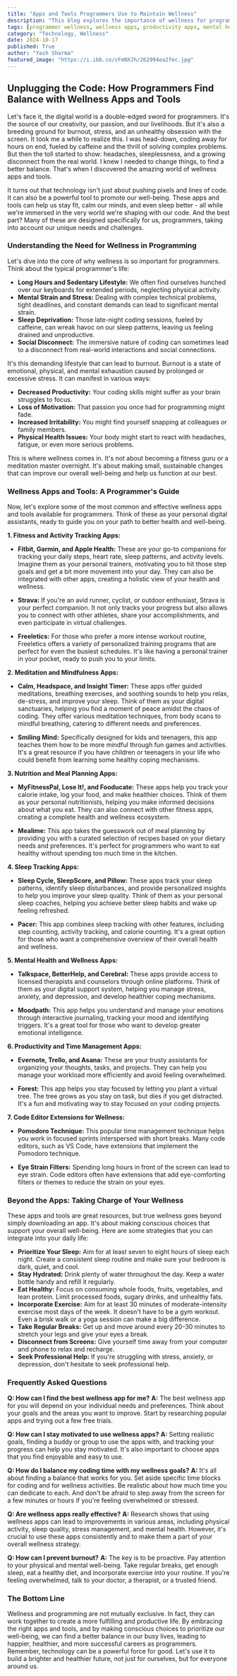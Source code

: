 ```yaml
---
title: "Apps and Tools Programmers Use to Maintain Wellness"
description: "This blog explores the importance of wellness for programmers, highlighting the common challenges they face and offering a guide to helpful apps and tools. From fitness tracking to mindfulness and sleep improvement, discover how technology can support your well-being while you code."
tags: [programmer wellness, wellness apps, productivity apps, mental health, fitness apps, sleep apps, mindfulness apps, burnout prevention, healthy habits, work-life balance, tech well-being, digital well-being, healthy lifestyle, developer tools, tech resources, coding resources]
category: "Technology, Wellness"
date: 2024-10-17
published: True
author: "Yash Sharma"
featured_image: "https://i.ibb.co/cFmNXJh/262994ea2fec.jpg"
---
```


##  Unplugging the Code: How Programmers Find Balance with Wellness Apps and Tools

Let's face it, the digital world is a double-edged sword for programmers. It's the source of our creativity, our passion, and our livelihoods. But it's also a breeding ground for burnout, stress, and an unhealthy obsession with the screen. It took me a while to realize this. I was head-down, coding away for hours on end, fueled by caffeine and the thrill of solving complex problems. But then the toll started to show: headaches, sleeplessness, and a growing disconnect from the real world. I knew I needed to change things, to find a better balance. That's when I discovered the amazing world of wellness apps and tools.

It turns out that technology isn't just about pushing pixels and lines of code. It can also be a powerful tool to promote our well-being.  These apps and tools can help us stay fit, calm our minds, and even sleep better - all while we're immersed in the very world we're shaping with our code. And the best part? Many of these are designed specifically for us, programmers, taking into account our unique needs and challenges.

### Understanding the Need for Wellness in Programming

Let's dive into the core of why wellness is so important for programmers.  Think about the typical programmer's life:

* **Long Hours and Sedentary Lifestyle:**  We often find ourselves hunched over our keyboards for extended periods, neglecting physical activity.
* **Mental Strain and Stress:**  Dealing with complex technical problems, tight deadlines, and constant demands can lead to significant mental strain.
* **Sleep Deprivation:**  Those late-night coding sessions, fueled by caffeine, can wreak havoc on our sleep patterns, leaving us feeling drained and unproductive.
* **Social Disconnect:**  The immersive nature of coding can sometimes lead to a disconnect from real-world interactions and social connections.

It's this demanding lifestyle that can lead to burnout.  Burnout is a state of emotional, physical, and mental exhaustion caused by prolonged or excessive stress. It can manifest in various ways:

* **Decreased Productivity:**  Your coding skills might suffer as your brain struggles to focus.
* **Loss of Motivation:**  That passion you once had for programming might fade.
* **Increased Irritability:**  You might find yourself snapping at colleagues or family members.
* **Physical Health Issues:**  Your body might start to react with headaches, fatigue, or even more serious problems.

This is where wellness comes in.  It's not about becoming a fitness guru or a meditation master overnight. It's about making small, sustainable changes that can improve our overall well-being and help us function at our best.

### Wellness Apps and Tools: A Programmer's Guide

Now, let's explore some of the most common and effective wellness apps and tools available for programmers.  Think of these as your personal digital assistants, ready to guide you on your path to better health and well-being. 

**1.  Fitness and Activity Tracking Apps:**

* **Fitbit, Garmin, and Apple Health:** These are your go-to companions for tracking your daily steps, heart rate, sleep patterns, and activity levels.  Imagine them as your personal trainers, motivating you to hit those step goals and get a bit more movement into your day.  They can also be integrated with other apps, creating a holistic view of your health and wellness.  

* **Strava:** If you're an avid runner, cyclist, or outdoor enthusiast, Strava is your perfect companion.  It not only tracks your progress but also allows you to connect with other athletes, share your accomplishments, and even participate in virtual challenges. 

* **Freeletics:**  For those who prefer a more intense workout routine, Freeletics offers a variety of personalized training programs that are perfect for even the busiest schedules.  It's like having a personal trainer in your pocket, ready to push you to your limits.  

**2.  Meditation and Mindfulness Apps:**

* **Calm, Headspace, and Insight Timer:** These apps offer guided meditations, breathing exercises, and soothing sounds to help you relax, de-stress, and improve your sleep.  Think of them as your digital sanctuaries, helping you find a moment of peace amidst the chaos of coding. They offer various meditation techniques, from body scans to mindful breathing, catering to different needs and preferences.  

* **Smiling Mind:**  Specifically designed for kids and teenagers, this app teaches them how to be more mindful through fun games and activities. It's a great resource if you have children or teenagers in your life who could benefit from learning some healthy coping mechanisms.

**3.  Nutrition and Meal Planning Apps:**

* **MyFitnessPal, Lose It!, and Fooducate:** These apps help you track your calorie intake, log your food, and make healthier choices.  Think of them as your personal nutritionists, helping you make informed decisions about what you eat.  They can also connect with other fitness apps, creating a complete health and wellness ecosystem.

* **Mealime:**  This app takes the guesswork out of meal planning by providing you with a curated selection of recipes based on your dietary needs and preferences.  It's perfect for programmers who want to eat healthy without spending too much time in the kitchen.

**4.  Sleep Tracking Apps:**

* **Sleep Cycle, SleepScore, and Pillow:**  These apps track your sleep patterns, identify sleep disturbances, and provide personalized insights to help you improve your sleep quality. Think of them as your personal sleep coaches, helping you achieve better sleep habits and wake up feeling refreshed.

* **Pacer:**  This app combines sleep tracking with other features, including step counting, activity tracking, and calorie counting. It's a great option for those who want a comprehensive overview of their overall health and wellness.

**5.  Mental Health and Wellness Apps:**

* **Talkspace, BetterHelp, and Cerebral:** These apps provide access to licensed therapists and counselors through online platforms.  Think of them as your digital support system, helping you manage stress, anxiety, and depression, and develop healthier coping mechanisms.

* **Moodpath:**  This app helps you understand and manage your emotions through interactive journaling, tracking your mood and identifying triggers. It's a great tool for those who want to develop greater emotional intelligence.

**6.  Productivity and Time Management Apps:**

* **Evernote, Trello, and Asana:**  These are your trusty assistants for organizing your thoughts, tasks, and projects. They can help you manage your workload more efficiently and avoid feeling overwhelmed.

* **Forest:**  This app helps you stay focused by letting you plant a virtual tree.  The tree grows as you stay on task, but dies if you get distracted. It's a fun and motivating way to stay focused on your coding projects.

**7.  Code Editor Extensions for Wellness:**

* **Pomodoro Technique:**  This popular time management technique helps you work in focused sprints interspersed with short breaks. Many code editors, such as VS Code, have extensions that implement the Pomodoro technique.

* **Eye Strain Filters:**  Spending long hours in front of the screen can lead to eye strain.  Code editors often have extensions that add eye-comforting filters or themes to reduce the strain on your eyes.

###  Beyond the Apps: Taking Charge of Your Wellness

These apps and tools are great resources, but true wellness goes beyond simply downloading an app.  It's about making conscious choices that support your overall well-being.  Here are some strategies that you can integrate into your daily life:

* **Prioritize Your Sleep:**  Aim for at least seven to eight hours of sleep each night.  Create a consistent sleep routine and make sure your bedroom is dark, quiet, and cool.
* **Stay Hydrated:**  Drink plenty of water throughout the day.  Keep a water bottle handy and refill it regularly.
* **Eat Healthy:**  Focus on consuming whole foods, fruits, vegetables, and lean protein.  Limit processed foods, sugary drinks, and unhealthy fats.
* **Incorporate Exercise:** Aim for at least 30 minutes of moderate-intensity exercise most days of the week.  It doesn't have to be a gym workout.  Even a brisk walk or a yoga session can make a big difference.
* **Take Regular Breaks:**  Get up and move around every 20-30 minutes to stretch your legs and give your eyes a break.
* **Disconnect from Screens:**  Give yourself time away from your computer and phone to relax and recharge.
* **Seek Professional Help:**  If you're struggling with stress, anxiety, or depression, don't hesitate to seek professional help. 

### Frequently Asked Questions

**Q:  How can I find the best wellness app for me?**
**A:**  The best wellness app for you will depend on your individual needs and preferences.  Think about your goals and the areas you want to improve.  Start by researching popular apps and trying out a few free trials. 

**Q:  How can I stay motivated to use wellness apps?**
**A:**  Setting realistic goals, finding a buddy or group to use the apps with, and tracking your progress can help you stay motivated. It's also important to choose apps that you find enjoyable and easy to use.

**Q:  How do I balance my coding time with my wellness goals?**
**A:**  It's all about finding a balance that works for you.  Set aside specific time blocks for coding and for wellness activities.  Be realistic about how much time you can dedicate to each.  And don't be afraid to step away from the screen for a few minutes or hours if you're feeling overwhelmed or stressed.

**Q:  Are wellness apps really effective?**
**A:**  Research shows that using wellness apps can lead to improvements in various areas, including physical activity, sleep quality, stress management, and mental health. However, it's crucial to use these apps consistently and to make them a part of your overall wellness strategy.

**Q:  How can I prevent burnout?**
**A:**  The key is to be proactive.  Pay attention to your physical and mental well-being.  Take regular breaks, get enough sleep, eat a healthy diet, and incorporate exercise into your routine. If you're feeling overwhelmed, talk to your doctor, a therapist, or a trusted friend.

###  The Bottom Line

Wellness and programming are not mutually exclusive. In fact, they can work together to create a more fulfilling and productive life.  By embracing the right apps and tools, and by making conscious choices to prioritize our well-being, we can find a better balance in our busy lives, leading to happier, healthier, and more successful careers as programmers.  Remember, technology can be a powerful force for good.  Let's use it to build a brighter and healthier future, not just for ourselves, but for everyone around us.
